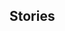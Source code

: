 {{EventTabs}}
==Stories==
{{TPRGT Story
|character          = Yaoyao
|time               = 2023-03-06
|zh                 = 
;今天是瑶瑶的生日哦，我们快去为她庆祝吧！
:'''七七：'''竹笋，给你。
:'''瑶瑶：'''谢谢你！七七，你还记得我吗？
:'''七七：'''记得，你是…唔…小团雀。可爱。
:'''瑶瑶：'''哈哈，我是瑶瑶，是七七的好朋友哦！
:'''七七：'''七七的…好朋友…
:'''瑶瑶：'''没错，瑶瑶一直都是七七的朋友。
:'''七七：'''瑶瑶一个人，很危险。有野林猪。
:'''瑶瑶：'''没关系，瑶瑶是和其他朋友一起来的，他们很可靠哦！
:'''七七：'''其他朋友？
:'''瑶瑶：'''就在那边&mdash;&mdash;
:'''派蒙：'''旅行者！加油！用力啊啊啊！
:'''旅行者：'''派蒙！好痛！快松手啊啊啊！
|dialogue_review_zh = 「瑶瑶一直都是七七好朋友哦。」
|en                 =
;Today is [[Yaoyao]]'s birthday, let's go and celebrate with her!
:'''Qiqi:''' [[Bamboo Shoot]]. For you.
:'''Yaoyao:''' Thank you! Qiqi, do you remember me?
:'''Qiqi:''' Qiqi remembers. You are... mmm... little [[Finches|Finch]]. Cute.
:'''Yaoyao:''' Haha, I'm Yaoyao! I'm your best friend, Qiqi!
:'''Qiqi:''' Qiqi's... best friend...
:'''Yaoyao:''' That's right, I've always been your best friend.
:'''Qiqi:''' Yaoyao's all alone. Very dangerous. There are [[Forest Boar]]s.
:'''Yaoyao:''' Don't worry, Yaoyao's here with other friends too. They're very reliable!
:'''Qiqi:''' Other friends?
:'''Yaoyao:''' They're right over there&mdash;
:'''Paimon:''' Keep going, Traveler! Put your back into ittttt!
:'''Traveler:''' Paimon! That hurts! Let gooooooo!
|dialogue_review_en = "Yaoyao's always been your best friend, Qiqi."
}}